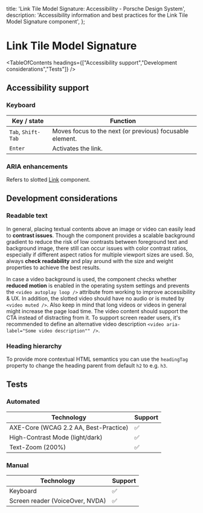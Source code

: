 
  title: 'Link Tile Model Signature: Accessibility - Porsche Design System',
  description: 'Accessibility information and best practices for the Link Tile Model Signature component',
};

# Link Tile Model Signature <ComponentStatus tagName="p-link-tile-model-signature"></ComponentStatus>

<TableOfContents headings={["Accessibility support","Development considerations","Tests"]} />

## Accessibility support

### Keyboard

| Key / state        | Function                                                 |
| ------------------ | -------------------------------------------------------- |
| `Tab`, `Shift-Tab` | Moves focus to the next (or previous) focusable element. |
| `Enter`            | Activates the link.                                      |

### ARIA enhancements

Refers to slotted [Link](/components/link/accessibility/) component.

## Development considerations

### Readable text

In general, placing textual contents above an image or video can easily lead to **contrast issues**. Though the
component provides a scalable background gradient to reduce the risk of low contrasts between foreground text and
background image, there still can occur issues with color contrast ratios, especially if different aspect ratios for
multiple viewport sizes are used. So, always **check readability** and play around with the size and weight properties
to achieve the best results.

In case a video background is used, the component checks whether **reduced motion** is enabled in the operating system
settings and prevents the `<video autoplay loop />` attribute from working to improve accessibility & UX. In addition,
the slotted video should have no audio or is muted by `<video muted />`. Also keep in mind that long videos or videos in
general might increase the page load time. The video content should support the CTA instead of distracting from it. To
support screen reader users, it's recommended to define an alternative video description
`<video aria-label="Some video description"" />`.

### Heading hierarchy

To provide more contextual HTML semantics you can use the `headingTag` property to change the heading parent from
default `h2` to e.g. `h3`.

## Tests

### Automated

| Technology                            | Support |
| ------------------------------------- | ------- |
| AXE-Core (WCAG 2.2 AA, Best-Practice) | ✅      |
| High-Contrast Mode (light/dark)       | ✅      |
| Text-Zoom (200%)                      | ✅      |

### Manual

| Technology                      | Support |
| ------------------------------- | ------- |
| Keyboard                        | ✅      |
| Screen reader (VoiceOver, NVDA) | ✅      |
